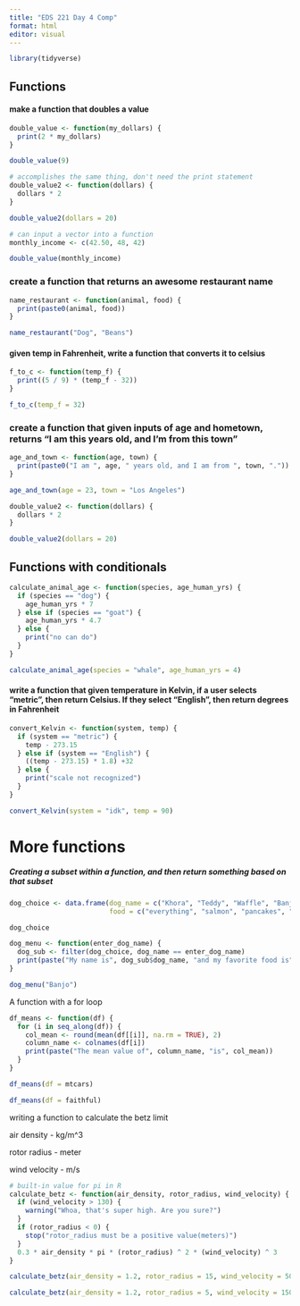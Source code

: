 ```yaml
---
title: "EDS 221 Day 4 Comp"
format: html
editor: visual
---
```


```r
library(tidyverse)
```

## Functions

#### make a function that doubles a value

```r
double_value <- function(my_dollars) {
  print(2 * my_dollars)
}

double_value(9)

# accomplishes the same thing, don't need the print statement
double_value2 <- function(dollars) {
  dollars * 2
}

double_value2(dollars = 20)
```

```r
# can input a vector into a function 
monthly_income <- c(42.50, 48, 42)

double_value(monthly_income)
```

### create a function that returns an awesome restaurant name

```r
name_restaurant <- function(animal, food) {
  print(paste0(animal, food))
}

name_restaurant("Dog", "Beans")
```

#### given temp in Fahrenheit, write a function that converts it to celsius

```r
f_to_c <- function(temp_f) {
  print((5 / 9) * (temp_f - 32))
}

f_to_c(temp_f = 32)
```

### create a function that given inputs of age and hometown, returns "I am this years old, and I'm from this town"

```r
age_and_town <- function(age, town) {
  print(paste0("I am ", age, " years old, and I am from ", town, "."))
}

age_and_town(age = 23, town = "Los Angeles")
```

```r
double_value2 <- function(dollars) {
  dollars * 2
}

double_value2(dollars = 20)
```

## Functions with conditionals

```r
calculate_animal_age <- function(species, age_human_yrs) {
  if (species == "dog") {
    age_human_yrs * 7
  } else if (species == "goat") {
    age_human_yrs * 4.7
  } else {
    print("no can do")
  }
}

calculate_animal_age(species = "whale", age_human_yrs = 4)
```

#### write a function that given temperature in Kelvin, if a user selects "metric", then return Celsius. If they select "English", then return degrees in Fahrenheit

```r
convert_Kelvin <- function(system, temp) {
  if (system == "metric") {
    temp - 273.15
  } else if (system == "English") {
    ((temp - 273.15) * 1.8) +32
  } else {
    print("scale not recognized")
  }
}

convert_Kelvin(system = "idk", temp = 90)
```

# More functions

##### Creating a subset within a function, and then return something based on that subset

```r
dog_choice <- data.frame(dog_name = c("Khora", "Teddy", "Waffle", "Banjo", "Tallie"),
                         food = c("everything", "salmon", "pancakes", "chicken", "enchiladas"))

dog_choice
```

```r
dog_menu <- function(enter_dog_name) {
  dog_sub <- filter(dog_choice, dog_name == enter_dog_name)
  print(paste("My name is", dog_sub$dog_name, "and my favorite food is", dog_sub$food))
}

dog_menu("Banjo")
```

A function with a for loop

```r
df_means <- function(df) {
  for (i in seq_along(df)) {
    col_mean <- round(mean(df[[i]], na.rm = TRUE), 2)
    column_name <- colnames(df[i])
    print(paste("The mean value of", column_name, "is", col_mean))
  }
}

df_means(df = mtcars)

df_means(df = faithful)
```

writing a function to calculate the betz limit

air density - kg/m\^3

rotor radius - meter

wind velocity - m/s

```r
# built-in value for pi in R
calculate_betz <- function(air_density, rotor_radius, wind_velocity) {
  if (wind_velocity > 130) {
    warning("Whoa, that's super high. Are you sure?")
  } 
  if (rotor_radius < 0) {
    stop("rotor_radius must be a positive value(meters)")
  }
  0.3 * air_density * pi * (rotor_radius) ^ 2 * (wind_velocity) ^ 3
}

calculate_betz(air_density = 1.2, rotor_radius = 15, wind_velocity = 50)

calculate_betz(air_density = 1.2, rotor_radius = 5, wind_velocity = 150)
```
